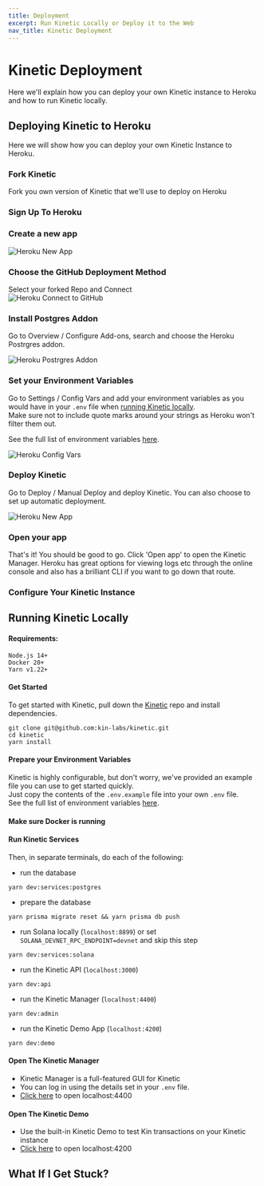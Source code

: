 ```yaml
---
title: Deployment
excerpt: Run Kinetic Locally or Deploy it to the Web
nav_title: Kinetic Deployment
---
```


# Kinetic Deployment

Here we'll explain how you can deploy your own Kinetic instance to Heroku and how to run Kinetic locally.

<div className="mt-8 grid gap-6 md:grid-cols-2">
  <NavCard
    title="Deploy Kinetic"
    pngFile="heroku"
    link={{ url: '/docs/developers/kinetic-deployment#deploying-kinetic-to-heroku', label: 'Time to Deploy!' }}
  />
  <NavCard
    title="Run Kinetic Locally"
    svgFile="docker-brands"
    link={{ url: '/docs/developers/kinetic-deployment#running-kinetic-locally', label: 'Go Local' }}
  />
</div>

## Deploying Kinetic to Heroku

Here we will show how you can deploy your own Kinetic Instance to Heroku.

### Fork Kinetic

Fork you own version of Kinetic that we'll use to deploy on Heroku

<div className="mt-8 grid gap-6 md:grid-cols-2">
  <NavCard
    title="Fork Kinetic"
    icon="github"
    link={{ url: 'https://github.com/kin-labs/kinetic/fork/', label: 'See the Repo' }}
  />
</div>

### Sign Up To Heroku

<div className="mt-8 grid gap-6 md:grid-cols-2">
  <NavCard
    title="Heroku Account"
    pngFile="heroku"
    link={{ url: 'https://dashboard.heroku.com/apps/', label: 'Sign Up / Log In' }}
  />
</div>

### Create a new app

![Heroku New App](/images/deployment/Heroku01.png)

### Choose the GitHub Deployment Method

Select your forked Repo and Connect<br/>
![Heroku Connect to GitHub](/images/deployment/Heroku02.png)

### Install Postgres Addon

Go to Overview / Configure Add-ons, search and choose the Heroku Postrgres addon.<br/>

![Heroku Postrgres Addon](/images/deployment/Heroku04.png)

### Set your Environment Variables

Go to Settings / Config Vars and add your environment variables as you would have in your `.env` file when [running Kinetic locally](/docs/developers/kinetic-deployment#prepare-your-environment-variables).<br/>
Make sure not to include quote marks around your strings as Heroku won't filter them out.<br/>

See the full list of environment variables <a href='https://github.com/kin-labs/kinetic/blob/dev/.env.example' target='_blank'>here</a>.

![Heroku Config Vars](/images/deployment/Heroku03.png)

### Deploy Kinetic

Go to Deploy / Manual Deploy and deploy Kinetic. You can also choose to set up automatic deployment.

![Heroku New App](/images/deployment/Heroku05.png)

### Open your app

That's it! You should be good to go. Click 'Open app' to open the Kinetic Manager. Heroku has great options for viewing logs etc through the online console and also has a brilliant CLI if you want to go down that route.

### Configure Your Kinetic Instance

<KineticManager />

## Running Kinetic Locally

#### Requirements:

```shell
Node.js 14+
Docker 20+
Yarn v1.22+
```

#### Get Started

To get started with Kinetic, pull down the [Kinetic](https://github.com/kin-labs/kinetic) repo and install dependencies.

```shell
git clone git@github.com:kin-labs/kinetic.git
cd kinetic
yarn install
```

#### Prepare your Environment Variables

Kinetic is highly configurable, but don't worry, we've provided an example file you can use to get started quickly.<br/>
Just copy the contents of the `.env.example` file into your own `.env` file.<br/>
See the full list of environment variables <a href='https://github.com/kin-labs/kinetic/blob/dev/.env.example' target='_blank'>here</a>.

#### Make sure Docker is running

<div className="mt-8 grid gap-6 md:grid-cols-2">
  <NavCard title="Docker" svgFile="docker-brands" link={{ url: 'https://www.docker.com/', label: 'Get it here' }} />
</div>

#### Run Kinetic Services

Then, in separate terminals, do each of the following:

- run the database

```shell
yarn dev:services:postgres
```

- prepare the database

```shell
yarn prisma migrate reset && yarn prisma db push
```

- run Solana locally (`localhost:8899`) or set `SOLANA_DEVNET_RPC_ENDPOINT=devnet` and skip this step

```shell
yarn dev:services:solana
```

- run the Kinetic API (`localhost:3000`)

```shell
yarn dev:api
```

- run the Kinetic Manager (`localhost:4400`)

```shell
yarn dev:admin
```

- run the Kinetic Demo App (`localhost:4200`)

```shell
yarn dev:demo
```

#### Open The Kinetic Manager

- Kinetic Manager is a full-featured GUI for Kinetic
- You can log in using the details set in your `.env` file.
- [Click here](http://localhost:4400) to open localhost:4400

#### Open The Kinetic Demo

- Use the built-in Kinetic Demo to test Kin transactions on your Kinetic instance
- [Click here](http://localhost:4200) to open localhost:4200

## What If I Get Stuck?

<Help />
